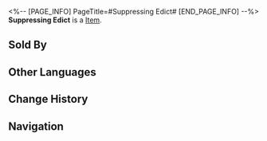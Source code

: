 <%-- [PAGE_INFO]
PageTitle=#Suppressing Edict#
[END_PAGE_INFO] --%>
{{Item Infobox
|title       = Suppressing Edict
|id          = 110417
|image       = Item Suppressing Edict.png
|type        = 
|invCategory = Upgrade Materials
|rarity      = 4
|effect      = Parts used in the Xianzhou ingenium technology. Can be used for the Ascension of Imaginary characters.
|description = After Rubert unleashed the calamity of inorganic life, the aurumaton in Xianzhou also rebelled and began a ruthless slaughter. To ensure that the turmoil does not resurface, the craftsmen imposed imprisonment using talismans, stripping the aurumaton of their ability to think.
|source1     = Stagnant Shadow: Artisanship Commission
|source2     = Stagnant Shadow: Artisanship Commission
|source3     = [[Omni-Synthesizer]] &mdash; Material Exchange
}}
{{Description|1=''"What on earth did you do to make this fellow go mad?"''}}
'''Suppressing Edict''' is a [[Item]].

==Sold By==
{{Shop Availability}}

==Other Languages==
{{Other Languages
|en   = Suppressing Edict
|zhs  = 镇灵敕符
|zht  = 鎮靈敕符
|ja   = 霊鎮めの勅符
|ko   = 진령칙부
|es   = Edicto de la contención
|fr   = Décret de censure
|ru   = Усмиряющий талисман
|th   = Suppressing Edict
|vi   = Trấn Linh Sắc Phù
|de   = Unterdrückungsedikt
|id   = Suppressing Edict
|pt   = Decreto de Supressão
}}

==Change History==
{{Change History|2.0}}

==Navigation==
{{Upgrade Material Navbox}}